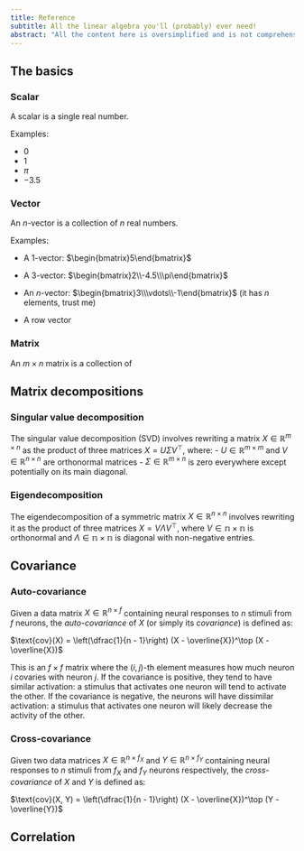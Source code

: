 ```yaml
---
title: Reference
subtitle: All the linear algebra you'll (probably) ever need!
abstract: "All the content here is oversimplified and is not comprehensive: its purpose is to serve as a quick reference to unfamiliar or once-studied concepts discussed in the tutorial."
---
```


## The basics

### Scalar

A scalar is a single real number.

Examples:

- $0$
- $1$
- $\pi$
- $-3.5$

### Vector

An $n$-vector is a collection of $n$ real numbers.

Examples:

- A 1-vector: $\begin{bmatrix}5\end{bmatrix}$
- A 3-vector: $\begin{bmatrix}2\\-4.5\\\pi\end{bmatrix}$
- An $n$-vector: $\begin{bmatrix}3\\\vdots\\-1\end{bmatrix}$ (it has $n$ elements, trust me)

- A row vector 

### Matrix

An $m \times n$ matrix is a collection of 


## Matrix decompositions

### Singular value decomposition

The singular value decomposition (SVD) involves rewriting a matrix $X \in \mathbb{R}^{m \times n}$ as the product of three matrices $X = U \Sigma V^\top$, where:
- $U \in \mathbb{R}^{m \times m}$ and $V \in \mathbb{R}^{n \times n}$ are orthonormal matrices
- $\Sigma \in \mathbb{R}^{m \times n}$ is zero everywhere except potentially on its main diagonal.

### Eigendecomposition

The eigendecomposition of a symmetric matrix $X \in \mathbb{R}^{n \times n}$ involves rewriting it as the product of three matrices $X = V \Lambda V^\top$, where $V \in \mathbb{n \times n}$ is orthonormal and $\Lambda \in \mathbb{n \times n}$ is diagonal with non-negative entries.

## Covariance

### Auto-covariance

Given a data matrix $X \in \mathbb{R}^{n \times f}$ containing neural responses to $n$ stimuli from $f$ neurons, the *auto-covariance* of $X$ (or simply its *covariance*) is defined as:

$\text{cov}(X) = \left(\dfrac{1}{n - 1}\right) (X - \overline{X})^\top (X - \overline{X})$

This is an $f \times f$ matrix where the $(i, j)$-th element measures how much neuron $i$ covaries with neuron $j$. If the covariance is positive, they tend to have similar activation: a stimulus that activates one neuron will tend to activate the other. If the covariance is negative, the neurons will have dissimilar activation: a stimulus that activates one neuron will likely decrease the activity of the other.

### Cross-covariance

Given two data matrices $X \in \mathbb{R}^{n \times f_X}$ and $Y \in \mathbb{R}^{n \times f_Y}$ containing neural responses to $n$ stimuli from $f_X$  and $f_Y$ neurons respectively, the *cross-covariance* of $X$ and $Y$ is defined as:

$\text{cov}(X, Y) = \left(\dfrac{1}{n - 1}\right) (X - \overline{X})^\top (Y - \overline{Y})$

## Correlation
